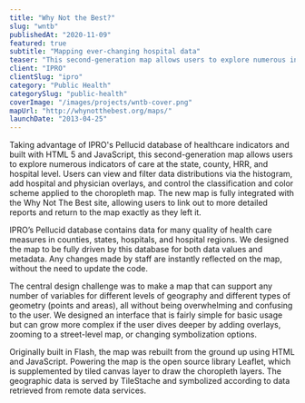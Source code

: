 ```yaml
---
title: "Why Not the Best?"
slug: "wntb"
publishedAt: "2020-11-09"
featured: true
subtitle: "Mapping ever-changing hospital data"
teaser: "This second-generation map allows users to explore numerous indicators of care at the state, county, HRR, and hospital level."
client: "IPRO"
clientSlug: "ipro"
category: "Public Health"
categorySlug: "public-health"
coverImage: "/images/projects/wntb-cover.png"
mapUrl: "http://whynotthebest.org/maps/"
launchDate: "2013-04-25"
---
```


Taking advantage of IPRO's Pellucid database of healthcare indicators and built with HTML 5 and JavaScript, this second-generation map allows users to explore numerous indicators of care at the state, county, HRR, and hospital level. Users can view and filter data distributions via the histogram, add hospital and physician overlays, and control the classification and color scheme applied to the choropleth map. The new map is fully integrated with the Why Not The Best site, allowing users to link out to more detailed reports and return to the map exactly as they left it.

IPRO’s Pellucid database contains data for many quality of health care measures in counties, states, hospitals, and hospital regions. We designed the map to be fully driven by this database for both data values and metadata. Any changes made by staff are instantly reflected on the map, without the need to update the code.

The central design challenge was to make a map that can support any number of variables for different levels of geography and different types of geometry (points and areas), all without being overwhelming and confusing to the user. We designed an interface that is fairly simple for basic usage but can grow more complex if the user dives deeper by adding overlays, zooming to a street-level map, or changing symbolization options.

Originally built in Flash, the map was rebuilt from the ground up using HTML and JavaScript. Powering the map is the open source library Leaflet, which is supplemented by tiled canvas layer to draw the choropleth layers. The geographic data is served by TileStache and symbolized according to data retrieved from remote data services.